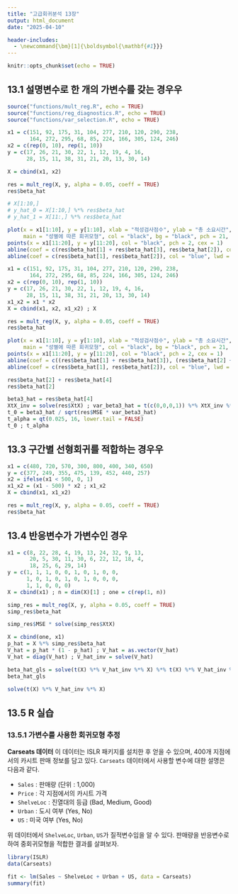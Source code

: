 ```yaml
---
title: "고급회귀분석 13장"
output: html_document
date: "2025-04-10"

header-includes:
  - \newcommand{\bm}[1]{\boldsymbol{\mathbf{#1}}}
---
```


```r
knitr::opts_chunk$set(echo = TRUE)
```

## 13.1 설명변수로 한 개의 가변수를 갖는 경우우

```r
source("functions/mult_reg.R", echo = TRUE)
source("functions/reg_diagnostics.R", echo = TRUE)
source("functions/var_selection.R", echo = TRUE)
```

```r
x1 = c(151, 92, 175, 31, 104, 277, 210, 120, 290, 238,
       164, 272, 295, 68, 85, 224, 166, 305, 124, 246)
x2 = c(rep(0, 10), rep(1, 10))
y = c(17, 26, 21, 30, 22, 1, 12, 19, 4, 16,
      28, 15, 11, 38, 31, 21, 20, 13, 30, 14)

X = cbind(x1, x2)

res = mult_reg(X, y, alpha = 0.05, coeff = TRUE)
res$beta_hat
```

```r
# X[1:10,]
# y_hat_0 = X[1:10,] %*% res$beta_hat
# y_hat_1 = X[11:,] %*% res$beta_hat

plot(x = x1[1:10], y = y[1:10], xlab = "적성검사점수", ylab = "총 소요시간",
     main = "성별에 따른 회귀모형", col = "black", bg = "black", pch = 21, cex = 1, xlim = c(0, 320), ylim = c(0, 40))
points(x = x1[11:20], y = y[11:20], col = "black", pch = 2, cex = 1)
abline(coef = c(res$beta_hat[1] + res$beta_hat[3], res$beta_hat[2]), col = "lightblue", lwd = 2)
abline(coef = c(res$beta_hat[1], res$beta_hat[2]), col = "blue", lwd = 2)
```

```r
x1 = c(151, 92, 175, 31, 104, 277, 210, 120, 290, 238,
       164, 272, 295, 68, 85, 224, 166, 305, 124, 246)
x2 = c(rep(0, 10), rep(1, 10))
y = c(17, 26, 21, 30, 22, 1, 12, 19, 4, 16,
      28, 15, 11, 38, 31, 21, 20, 13, 30, 14)
x1_x2 = x1 * x2
X = cbind(x1, x2, x1_x2) ; X

res = mult_reg(X, y, alpha = 0.05, coeff = TRUE)
res$beta_hat

plot(x = x1[1:10], y = y[1:10], xlab = "적성검사점수", ylab = "총 소요시간",
     main = "성별에 따른 회귀모형", col = "black", bg = "black", pch = 21, cex = 1, xlim = c(0, 320), ylim = c(0, 40))
points(x = x1[11:20], y = y[11:20], col = "black", pch = 2, cex = 1)
abline(coef = c((res$beta_hat[1] + res$beta_hat[3]), (res$beta_hat[2] + res$beta_hat[4])), col = "lightblue", lwd = 2)
abline(coef = c(res$beta_hat[1], res$beta_hat[2]), col = "blue", lwd = 2)

res$beta_hat[2] + res$beta_hat[4]
res$beta_hat[2]
```

```r
beta3_hat = res$beta_hat[4]
XtX_inv = solve(res$XtX) ; var_beta3_hat = t(c(0,0,0,1)) %*% XtX_inv %*% c(0,0,0,1)
t_0 = beta3_hat / sqrt(res$MSE * var_beta3_hat)
t_alpha = qt(0.025, 16, lower.tail = FALSE)
t_0 ; t_alpha
```

## 13.3 구간별 선형회귀를 적합하는 경우우

```r
x1 = c(480, 720, 570, 300, 800, 400, 340, 650)
y = c(377, 249, 355, 475, 139, 452, 440, 257)
x2 = ifelse(x1 < 500, 0, 1)
x1_x2 = (x1 - 500) * x2 ; x1_x2
X = cbind(x1, x1_x2)

res = mult_reg(X, y, alpha = 0.05, coeff = TRUE)
res$beta_hat

```

## 13.4 반응변수가 가변수인 경우

```r
x1 = c(8, 22, 28, 4, 19, 13, 24, 32, 9, 13,
       20, 5, 30, 11, 30, 6, 22, 12, 18, 4,
       18, 25, 6, 29, 14)
y = c(1, 1, 1, 0, 0, 1, 0, 1, 0, 0,
      1, 0, 1, 0, 1, 0, 1, 0, 0, 0,
      1, 1, 0, 0, 0)
X = cbind(x1) ; n = dim(X)[1] ; one = c(rep(1, n))

simp_res = mult_reg(X, y, alpha = 0.05, coeff = TRUE)
simp_res$beta_hat

simp_res$MSE * solve(simp_res$XtX)

X = cbind(one, x1)
p_hat = X %*% simp_res$beta_hat
V_hat = p_hat * (1 - p_hat) ; V_hat = as.vector(V_hat)
V_hat = diag(V_hat) ; V_hat_inv = solve(V_hat)

beta_hat_gls = solve(t(X) %*% V_hat_inv %*% X) %*% t(X) %*% V_hat_inv %*% y
beta_hat_gls

solve(t(X) %*% V_hat_inv %*% X)
```

## 13.5 R 실습

### 13.5.1 가변수를 사용한 회귀모형 추정

$\textbf{Carseats 데이터}$ 이 데이터는 ISLR 패키지를 설치한 후 얻을 수 있으며, 400개 지점에서의 카시트 판매 정보를 담고 있다. `Carseats` 데이터에서 사용할 변수에 대한 설명은 다음과 같다.

- `Sales` : 판매량 (단위 : 1,000)
- `Price` : 각 지점에서의 카시트 가격
- `ShelveLoc` : 진열대의 등급 (Bad, Medium, Good)
- `Urban` : 도시 여부 (Yes, No)
- `US` : 미국 여부 (Yes, No)

위 데이터에서 `ShelveLoc`, `Urban`, `US`가 질적변수임을 알 수 있다. 판매량을 반응변수로 하여 중회귀모형을 적합한 결과를 살펴보자.

```r
library(ISLR)
data(Carseats)
```

```r
fit <- lm(Sales ~ ShelveLoc + Urban + US, data = Carseats)
summary(fit)
```



